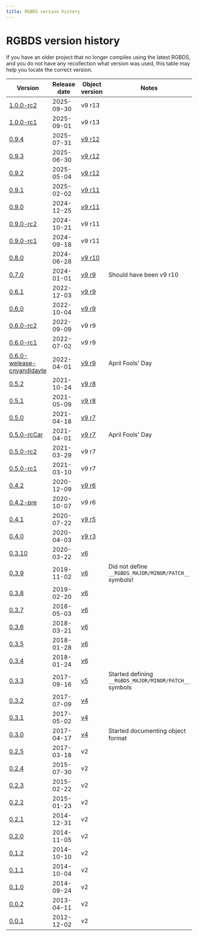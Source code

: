 ```yaml
---
title: RGBDS version history
---
```


# RGBDS version history

If you have an older project that no longer compiles using the latest RGBDS, and you do not have any recollection what version was used, this table may help you locate the correct version.

| Version | Release date | Object version | Notes |
| --- | --- | --- | --- |
| [1.0.0-rc2](https://github.com/gbdev/rgbds/releases/tag/v1.0.0-rc2) | 2025-09-30 | v9 r13 | |
| [1.0.0-rc1](https://github.com/gbdev/rgbds/releases/tag/v1.0.0-rc1) | 2025-09-01 | v9 r13 | |
| [0.9.4](https://github.com/gbdev/rgbds/releases/tag/v0.9.4) | 2025-07-31 | [v9 r12](https://rgbds.gbdev.io/docs/v0.9.4/rgbds.5) | |
| [0.9.3](https://github.com/gbdev/rgbds/releases/tag/v0.9.3) | 2025-06-30 | [v9 r12](https://rgbds.gbdev.io/docs/v0.9.3/rgbds.5) | |
| [0.9.2](https://github.com/gbdev/rgbds/releases/tag/v0.9.2) | 2025-05-04 | [v9 r12](https://rgbds.gbdev.io/docs/v0.9.2/rgbds.5) | |
| [0.9.1](https://github.com/gbdev/rgbds/releases/tag/v0.9.1) | 2025-02-02 | [v9 r11](https://rgbds.gbdev.io/docs/v0.9.1/rgbds.5) | |
| [0.9.0](https://github.com/gbdev/rgbds/releases/tag/v0.9.0) | 2024-12-25 | [v9 r11](https://rgbds.gbdev.io/docs/v0.9.0/rgbds.5) | |
| [0.9.0-rc2](https://github.com/gbdev/rgbds/releases/tag/v0.9.0-rc2) | 2024-10-21 | v9 r11 | |
| [0.9.0-rc1](https://github.com/gbdev/rgbds/releases/tag/v0.9.0-rc1) | 2024-09-18 | v9 r11 | |
| [0.8.0](https://github.com/gbdev/rgbds/releases/tag/v0.8.0) | 2024-06-28 | [v9 r10](https://rgbds.gbdev.io/docs/v0.8.0/rgbds.5) | |
| [0.7.0](https://github.com/gbdev/rgbds/releases/tag/v0.7.0) | 2024-01-01 | [v9 r9](https://rgbds.gbdev.io/docs/v0.7.0/rgbds.5) | Should have been v9 r10 |
| [0.6.1](https://github.com/gbdev/rgbds/releases/tag/v0.6.1) | 2022-12-03 | [v9 r9](https://rgbds.gbdev.io/docs/v0.6.1/rgbds.5) | |
| [0.6.0](https://github.com/gbdev/rgbds/releases/tag/v0.6.0) | 2022-10-04 | [v9 r9](https://rgbds.gbdev.io/docs/v0.6.0/rgbds.5) | |
| [0.6.0-rc2](https://github.com/gbdev/rgbds/releases/tag/v0.6.0-rc2) | 2022-09-09 | v9 r9 | |
| [0.6.0-rc1](https://github.com/gbdev/rgbds/releases/tag/v0.6.0-rc1) | 2022-07-02 | v9 r9 | |
| [0.6.0-welease-cnyandidayte](https://github.com/gbdev/rgbds/releases/tag/v0.6.0-welease-cnyandidayte) | 2022-04-01 | [v9 r9](https://rgbds.gbdev.io/docs/v0.6.0-welease-cnyandidayte/rgbds.5) | April Fools' Day |
| [0.5.2](https://github.com/gbdev/rgbds/releases/tag/v0.5.2) | 2021-10-24 | [v9 r8](https://rgbds.gbdev.io/docs/v0.5.2/rgbds.5) | |
| [0.5.1](https://github.com/gbdev/rgbds/releases/tag/v0.5.1) | 2021-05-09 | [v9 r8](https://rgbds.gbdev.io/docs/v0.5.1/rgbds.5) | |
| [0.5.0](https://github.com/gbdev/rgbds/releases/tag/v0.5.0) | 2021-04-18 | [v9 r7](https://rgbds.gbdev.io/docs/v0.5.0/rgbds.5) | |
| [0.5.0-rcCar](https://github.com/gbdev/rgbds/releases/tag/v0.5.0-rcCar) | 2021-04-01 | [v9 r7](https://rgbds.gbdev.io/docs/v0.5.0-rcCar/rgbds.5) | April Fools' Day |
| [0.5.0-rc2](https://github.com/gbdev/rgbds/releases/tag/v0.5.0-rc2) | 2021-03-29 | v9 r7 | |
| [0.5.0-rc1](https://github.com/gbdev/rgbds/releases/tag/v0.5.0-rc1) | 2021-03-10 | v9 r7 | |
| [0.4.2](https://github.com/gbdev/rgbds/releases/tag/v0.4.2) | 2020-12-09 | [v9 r6](https://rgbds.gbdev.io/docs/v0.4.2/rgbds.5) | |
| [0.4.2-pre](https://github.com/gbdev/rgbds/releases/tag/v0.4.2-pre) | 2020-10-07 | v9 r6 | |
| [0.4.1](https://github.com/gbdev/rgbds/releases/tag/v0.4.1) | 2020-07-22 | [v9 r5](https://rgbds.gbdev.io/docs/v0.4.1/rgbds.5) | |
| [0.4.0](https://github.com/gbdev/rgbds/releases/tag/v0.4.0) | 2020-04-03 | [v9 r3](https://rgbds.gbdev.io/docs/v0.4.0/rgbds.5) | |
| [0.3.10](https://github.com/gbdev/rgbds/releases/tag/v0.3.10) | 2020-03-22 | [v6](https://rgbds.gbdev.io/docs/v0.3.10/rgbds.5) | |
| [0.3.9](https://github.com/gbdev/rgbds/releases/tag/v0.3.9) | 2019-11-02 | [v6](https://rgbds.gbdev.io/docs/v0.3.9/rgbds.5) | Did not define `__RGBDS_MAJOR/MINOR/PATCH__` symbols! |
| [0.3.8](https://github.com/gbdev/rgbds/releases/tag/v0.3.8) | 2019-02-20 | [v6](https://rgbds.gbdev.io/docs/v0.3.8/rgbds.5) | |
| [0.3.7](https://github.com/gbdev/rgbds/releases/tag/v0.3.7) | 2018-05-03 | [v6](https://rgbds.gbdev.io/docs/v0.3.7/rgbds.5) | |
| [0.3.6](https://github.com/gbdev/rgbds/releases/tag/v0.3.6) | 2018-03-21 | [v6](https://rgbds.gbdev.io/docs/v0.3.6/rgbds.5) | |
| [0.3.5](https://github.com/gbdev/rgbds/releases/tag/v0.3.5) | 2018-01-28 | [v6](https://rgbds.gbdev.io/docs/v0.3.5/rgbds.5) | |
| [0.3.4](https://github.com/gbdev/rgbds/releases/tag/v0.3.4) | 2018-01-24 | [v6](https://rgbds.gbdev.io/docs/v0.3.4/rgbds.5) | |
| [0.3.3](https://github.com/gbdev/rgbds/releases/tag/v0.3.3) | 2017-09-16 | [v5](https://rgbds.gbdev.io/docs/v0.3.3/rgbds.5) | Started defining `__RGBDS_MAJOR/MINOR/PATCH__` symbols |
| [0.3.2](https://github.com/gbdev/rgbds/releases/tag/v0.3.2) | 2017-07-09 | [v4](https://rgbds.gbdev.io/docs/v0.3.2/rgbds.5) | |
| [0.3.1](https://github.com/gbdev/rgbds/releases/tag/v0.3.1) | 2017-05-02 | [v4](https://rgbds.gbdev.io/docs/v0.3.1/rgbds.5) | |
| [0.3.0](https://github.com/gbdev/rgbds/releases/tag/v0.3.0) | 2017-04-17 | [v4](https://rgbds.gbdev.io/docs/v0.3.0/rgbds.5) | Started documenting object format |
| [0.2.5](https://github.com/gbdev/rgbds/releases/tag/v0.2.5) | 2017-03-18 | v2 | |
| [0.2.4](https://github.com/gbdev/rgbds/releases/tag/v0.2.4) | 2015-07-30 | v2 | |
| [0.2.3](https://github.com/gbdev/rgbds/releases/tag/v0.2.3) | 2015-02-22 | v2 | |
| [0.2.2](https://github.com/gbdev/rgbds/releases/tag/v0.2.2) | 2015-01-23 | v2 | |
| [0.2.1](https://github.com/gbdev/rgbds/releases/tag/v0.2.1) | 2014-12-31 | v2 | |
| [0.2.0](https://github.com/gbdev/rgbds/releases/tag/v0.2.0) | 2014-11-05 | v2 | |
| [0.1.2](https://github.com/gbdev/rgbds/releases/tag/v0.1.2) | 2014-10-10 | v2 | |
| [0.1.1](https://github.com/gbdev/rgbds/releases/tag/v0.1.1) | 2014-10-04 | v2 | |
| [0.1.0](https://github.com/gbdev/rgbds/releases/tag/v0.1.0) | 2014-09-24 | v2 | |
| [0.0.2](https://github.com/gbdev/rgbds/releases/tag/v0.0.2) | 2013-04-11 | v2 | |
| [0.0.1](https://github.com/gbdev/rgbds/releases/tag/v0.0.1) | 2012-12-02 | v2 | |
